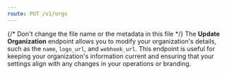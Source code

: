 ```yaml
---
route: PUT /v1/orgs
---
```


{/* Don't change the file name or the metadata in this file */}
The **Update Organization** endpoint allows you to modify your organization's details, such as the `name`, `logo_url`, and `webhook_url`. This endpoint is useful for keeping your organization's information current and ensuring that your settings align with any changes in your operations or branding.  

